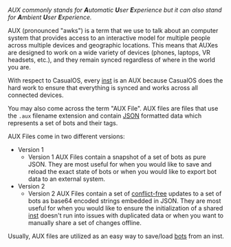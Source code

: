 _AUX commonly stands for **A**utomatic **U**ser **E**xperience but it can also stand for **A**mbient **U**ser **E**xperience._

AUX (pronounced "awks") is a term that we use to talk about an computer system that provides access to an interactive model for multiple people across multiple devices and geographic locations.
This means that AUXes are designed to work on a wide variety of devices (phones, laptops, VR headsets, etc.), and they remain synced regardless of where in the world you are.

With respect to CasualOS, every [inst](#instance) is an AUX because CasualOS does the hard work to ensure that everything is synced and works across all connected devices.

You may also come across the term "AUX File". AUX files are files that use the `.aux` filename extension and contain [JSON](https://en.wikipedia.org/wiki/JSON) formatted data which represents a set of bots and their tags.

AUX Files come in two different versions:

-   Version 1
    -   Version 1 AUX Files contain a snapshot of a set of bots as pure JSON.
        They are most useful for when you would like to save and reload the exact state of bots or when you would like to export bot data to an external system.
-   Version 2
    -   Version 2 AUX Files contain a set of [conflict-free](https://crdt.tech/) updates to a set of bots as base64 encoded strings embedded in JSON.
        They are most useful for when you would like to ensure the initialization of a shared [inst](#instance) doesn't run into issues with duplicated data or when you want to manually share a set of changes offline.

Usually, AUX files are utilized as an easy way to save/load [bots](#bot) from an inst.